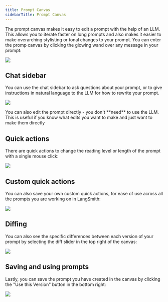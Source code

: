 ```yaml
---
title: Prompt Canvas
sidebarTitle: Prompt Canvas
---
```


The prompt canvas makes it easy to edit a prompt with the help of an LLM. This allows you to iterate faster on long prompts and also makes it easier to make overarching stylisting or tonal changes to your prompt. You can enter the promp canvas by clicking the glowing wand over any message in your prompt:

![](/langsmith/images/prompt-canvas-open.gif)

## Chat sidebar

You can use the chat sidebar to ask questions about your prompt, or to give instructions in natural language to the LLM for how to rewrite your prompt.

![](/langsmith/images/prompt-canvas-rewrite.gif)

<Note>
  You can also edit the prompt directly - you don't **need** to use the LLM. This is useful if you know what edits you want to make and just want to make them directly
</Note>

## Quick actions

There are quick actions to change the reading level or length of the prompt with a single mouse click:

![](/langsmith/images/prompt-canvas-quick-actions.gif)

## Custom quick actions

You can also save your own custom quick actions, for ease of use across all the prompts you are working on in LangSmith:

![](/langsmith/images/prompt-canvas-custom-quick-action.gif)

## Diffing

You can also see the specific differences between each version of your prompt by selecting the diff slider in the top right of the canvas:

![](/langsmith/images/prompt-canvas-diff.gif)

## Saving and using prompts

Lastly, you can save the prompt you have created in the canvas by clicking the "Use this Version" button in the bottom right:

![](/langsmith/images/prompt-canvas-save.gif)
